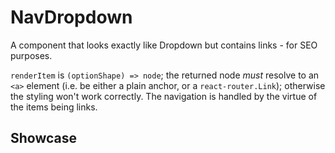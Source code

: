 
<Meta title="NavDropdown" component={NavDropdown} />

# NavDropdown

A component that looks exactly like <LinkTo kind="Dropdown"
story="Dropdown">Dropdown</LinkTo> but contains links - for SEO purposes.

<Props of={NavDropdown} />

`renderItem` is `(optionShape) => node`; the returned node *must* resolve to an
`<a>` element (i.e. be either a plain anchor, or a `react-router.Link`);
otherwise the styling won't work correctly.  The navigation is handled by the
virtue of the items being links.

## Showcase
<Preview>
  <Story name="NavDropdown">
    <NavDropdownStory />
  </Story>
</Preview>

